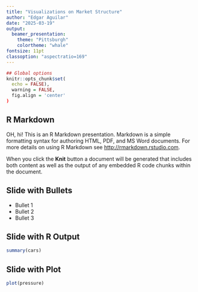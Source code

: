```yaml
---
title: "Visualizations on Market Structure"
author: "Edgar Aguilar"
date: "2025-03-19"
output: 
  beamer_presentation:
    theme: "Pittsburgh"
    colortheme: "whale"
fontsize: 11pt
classoption: "aspectratio=169"
---
```


```r
## Global options
knitr::opts_chunk$set(
  echo = FALSE),
  warning = FALSE,
  fig.align = 'center'
)
```

## R Markdown

OH, hi! This is an R Markdown presentation. Markdown is a simple formatting syntax for authoring HTML, PDF, and MS Word documents. For more details on using R Markdown see <http://rmarkdown.rstudio.com>.

When you click the **Knit** button a document will be generated that includes both content as well as the output of any embedded R code chunks within the document.

## Slide with Bullets

- Bullet 1
- Bullet 2
- Bullet 3

## Slide with R Output

```r
summary(cars)
```

## Slide with Plot

```r
plot(pressure)
```

